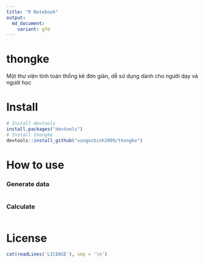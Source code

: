 ```yaml
---
title: "R Notebook"
output:
  md_document:
    variant: gfm
---
```


# thongke
Một thư viện tính toán thống kê đơn giản, dễ sử dụng dành cho người dạy và người học

# Install
```r
# Install devtools
install.packages("devtools")
# Install thongke
devtools::install_github("vungocbinh2009/thongke")
```

# How to use
### Generate data
```r

```

### Calculate
```r

```

# License
```r
cat(readLines('LICENSE'), sep = '\n')
```